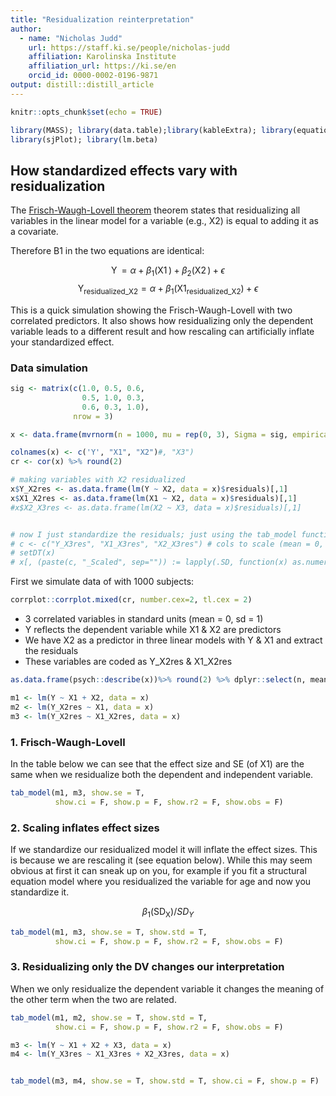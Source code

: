 ```yaml
---
title: "Residualization reinterpretation"
author:
  - name: "Nicholas Judd"
    url: https://staff.ki.se/people/nicholas-judd
    affiliation: Karolinska Institute
    affiliation_url: https://ki.se/en
    orcid_id: 0000-0002-0196-9871
output: distill::distill_article
---
```


```r
knitr::opts_chunk$set(echo = TRUE)

library(MASS); library(data.table);library(kableExtra); library(equatiomatic); 
library(sjPlot); library(lm.beta)
```

## How standardized effects vary with residualization

The [Frisch-Waugh-Lovell theorem](https://en.wikipedia.org/wiki/Frisch%E2%80%93Waugh%E2%80%93Lovell_theorem) theorem states that residualizing all variables in the linear model for a variable (e.g., X2) is equal to adding it as a covariate. 

Therefore B1 in the two equations are identical:

$$
\operatorname{Y} = \alpha + \beta_{1}(\operatorname{X1}) + \beta_{2}(\operatorname{X2}) + \epsilon
$$
$$
\operatorname{Y_{residualized\_X2}} = \alpha + \beta_{1}(\operatorname{X1_{residualized\_X2}}) + \epsilon
$$


This is a quick simulation showing the Frisch-Waugh-Lovell with two correlated predictors. It also shows how residualizing only the dependent variable leads to a different result and how rescaling can artificially inflate your standardized effect.


### Data simulation

```r
sig <- matrix(c(1.0, 0.5, 0.6,
                0.5, 1.0, 0.3,
                0.6, 0.3, 1.0),
              nrow = 3)

x <- data.frame(mvrnorm(n = 1000, mu = rep(0, 3), Sigma = sig, empirical = TRUE))

colnames(x) <- c('Y', "X1", "X2")#, "X3")
cr <- cor(x) %>% round(2)

# making variables with X2 residualized
x$Y_X2res <- as.data.frame(lm(Y ~ X2, data = x)$residuals)[,1]
x$X1_X2res <- as.data.frame(lm(X1 ~ X2, data = x)$residuals)[,1]
#x$X2_X3res <- as.data.frame(lm(X2 ~ X3, data = x)$residuals)[,1]


# now I just standardize the residuals; just using the tab_model function to show my point
# c <- c("Y_X3res", "X1_X3res", "X2_X3res") # cols to scale (mean = 0, sd = 1)
# setDT(x)
# x[, (paste(c, "_Scaled", sep="")) := lapply(.SD, function(x) as.numeric(scale(x))), .SDcols=c]

```


First we simulate data of with 1000 subjects:

::: {.floatting}

```r
corrplot::corrplot.mixed(cr, number.cex=2, tl.cex = 2)
```
 - 3 correlated variables in standard units (mean = 0, sd = 1)
 - Y reflects the dependent variable while X1 & X2 are predictors
 - We have X2 as a predictor in three linear models with Y & X1 and extract the residuals
 - These variables are coded as Y_X2res & X1_X2res
:::

```r
as.data.frame(psych::describe(x))%>% round(2) %>% dplyr::select(n, mean, sd) %>% kbl(caption = "An overview of simluated variables") %>% kable_styling()
```


```r
m1 <- lm(Y ~ X1 + X2, data = x)
m2 <- lm(Y_X2res ~ X1, data = x)
m3 <- lm(Y_X2res ~ X1_X2res, data = x)
```

### 1. Frisch-Waugh-Lovell

In the table below we can see that the effect size and SE (of X1) are the same when we residualize both the dependent and independent variable.

```r
tab_model(m1, m3, show.se = T, 
          show.ci = F, show.p = F, show.r2 = F, show.obs = F)
```

### 2. Scaling inflates effect sizes

If we standardize our residualized model it will inflate the effect sizes. This is because we are rescaling it (see equation below). While this may seem obvious at first it can sneak up on you, for example if you fit a structural equation model where you residualized the variable for age and now you standardize it. 

$$
 \beta_{1}(\operatorname{SD_{X}})/SD_{Y}
$$

```r
tab_model(m1, m3, show.se = T, show.std = T, 
          show.ci = F, show.p = F, show.r2 = F, show.obs = F)
```




### 3. Residualizing only the DV changes our interpretation

When we only residualize the dependent variable it changes the meaning of the other term when the two are related.


```r
tab_model(m1, m2, show.se = T, show.std = T, 
          show.ci = F, show.p = F, show.r2 = F, show.obs = F)
```


```r


m3 <- lm(Y ~ X1 + X2 + X3, data = x)
m4 <- lm(Y_X3res ~ X1_X3res + X2_X3res, data = x)


tab_model(m3, m4, show.se = T, show.std = T, show.ci = F, show.p = F)
```

